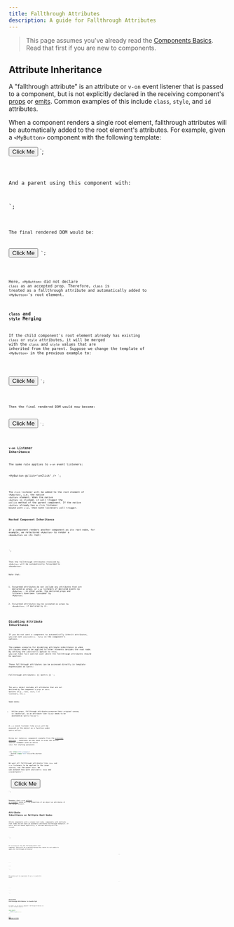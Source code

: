 ```yaml
---
title: Fallthrough Attributes
description: A guide for Fallthrough Attributes
---
```


> This page assumes you've already read the [Components Basics](https://vuejs.org/guide/essentials/component-basics.html). 
Read that first if you are new to components.

## Attribute Inheritance

A "fallthrough attribute" is an attribute or `v-on` event listener that is passed to a component, 
but is not explicitly declared in the receiving component's [props](https://vuejs.org/guide/components/props.html) or [emits](https://vuejs.org/guide/components/events.html#declaring-emitted-events). 
Common examples of this include `class`, `style`, and `id` attributes.

When a component renders a single root element, fallthrough attributes will be automatically added to the root element's attributes. 
For example, given a `<MyButton>` component with the following template:

<!-- template of <MyButton> -->
<button>Click Me</button>
`;

<Code code={template1} lang="vue" />

And a parent using this component with:

<MyButton class="large" />
`;

<Code code={template2} lang="vue" />

The final rendered DOM would be:

<button class="large">Click Me</button>
`;

<Code code={template3} lang="vue" />

Here, `<MyButton>` did not declare `class` as an accepted prop. 
Therefore, `class` is treated as a fallthrough attribute and automatically added to `<MyButton>`'s root element.

### `class` and `style` Merging
If the child component's root element already has existing `class` or `style` attributes, 
it will be merged with the `class` and `style` values that are inherited from the parent. 
Suppose we change the template of `<MyButton>` in the previous example to:

<!-- template of <MyButton> -->
<button class="btn">Click Me</button>
`;

<Code code={template4} lang="vue" />

Then the final rendered DOM would now become:


<button class="btn large">Click Me</button>
`;

<Code code={template5} lang="vue" />

### `v-on` Listener Inheritance

The same rule applies to `v-on` event listeners:

<MyButton @click="onClick" />
`;

<Code code={template6} lang="vue" />

The `click` listener will be added to the root element of `<MyButton>`, 
i.e. the native `<button>` element. When the native `<button>` is clicked, 
it will trigger the `onClick` method of the parent component. 
If the native `<button>` already has a `click` listener bound with `v-on`, then both listeners will trigger.

### Nested Component Inheritance

If a component renders another component as its root node, 
for example, we refactored `<MyButton>` to render a `<BaseButton>` as its root:

<!-- template of <MyButton/> that simply renders another component -->
<BaseButton />
`;

<Code code={template7} lang="vue" />

Then the fallthrough attributes received by `<MyButton>` will be automatically forwarded to `<BaseButton>`.

Note that:

1. Forwarded attributes do not include any attributes that are declared as props, 
or `v-on` listeners of declared events by `<MyButton>` - in other words, the declared props and listeners have been "consumed" by `<MyButton>`.

2. Forwarded attributes may be accepted as props by `<BaseButton>`, if declared by it.

## Disabling Attribute Inheritance

If you do not want a component to automatically inherit attributes, you can set `inheritAttrs: 
false` in the component's options.

The common scenario for disabling attribute inheritance is when attributes need to be applied to other elements besides the root node. 
By setting the `inheritAttrs` option to `false`, you can take full control over where the fallthrough attributes should be applied.

These fallthrough attributes can be accessed directly in template expressions as `$attrs`:

<span>Fallthrough attributes: {{ $attrs }}</span>
`;

<Code code={template8} lang="vue" />

The `$attrs` object includes all attributes that are not declared by the component's `props` or `emits` options (e.g., `class`, `style`, `v-on` listeners, etc.).

Some notes:

- Unlike props, fallthrough attributes preserve their original casing in JavaScript, so an attribute like `foo-bar` needs to be accessed as `$attrs['foo-bar']`.

A `v-on` event listener like `@click` will be exposed on the object as a function under `$attrs.onClick`.

Using our `<MyButton>` component example from the [previous section](https://vuejs.org/guide/components/attrs.html#attribute-inheritance) - sometimes we may need to wrap the actual `<button>` element with an extra `<div>` for styling purposes:

```js
<div class="btn-wrapper">
  <button class="btn">Click Me</button>
</div>
```
We want all fallthrough attributes like `class` and `v-on` listeners to be applied to the inner `<button>`, not the outer `<div>`. 
We can achieve this with `inheritAttrs: false` and `v-bind="$attrs"`:

<div class="btn-wrapper">
  <button class="btn" v-bind="$attrs">Click Me</button>
</div>
`;

<Code code={template9} lang="vue" />

Remember that `v-bind` [without an argument](https://vuejs.org/guide/essentials/template-syntax.html#dynamically-binding-multiple-attributes) binds all the properties of an object as attributes of the target element.

## Attribute Inheritance on Multiple Root Nodes

Unlike components with a single root node, components with multiple root nodes do not have an automatic attribute fallthrough behavior. 
If `$attrs` are not bound explicitly, a runtime warning will be issued.

<div class="btn-wrapper">
  <CustomLayout id="custom-layout" @click="changeValue" />
</div>
`;

<Code code={template10} lang="vue" />

If `<CustomLayout>` has the following multi-root template, 
there will be a warning because Vue cannot be sure where to apply the fallthrough attributes:

<header>...</header>
<main>...</main>
<footer>...</footer>
`;

<Code code={template11} lang="vue" />

The warning will be suppressed if `$attrs` is explicitly bound:

<header>...</header>
<main v-bind="$attrs">...</main>
<footer>...</footer>
`;

<Code code={template12} lang="vue" />

## Accessing Fallthrough Attributes in JavaScript

If needed, you can access a component's fallthrough attributes via the `$attrs` instance property:

```js
export default {
  created() {
    console.log(this.$attrs)
  }
}
```
[Edit this page on GitHub](https://github.com/vuejs/docs/edit/main/src/guide/components/attrs.md)

